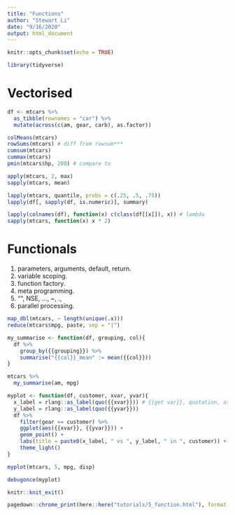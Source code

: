 ```yaml
---
title: "Functions"
author: "Stewart Li"
date: "9/16/2020"
output: html_document
---
```



```r
knitr::opts_chunk$set(echo = TRUE)

library(tidyverse)
```


# Vectorised 


```r
df <- mtcars %>% 
  as_tibble(rownames = "car") %>% 
  mutate(across(c(am, gear, carb), as.factor))
```


```r
colMeans(mtcars)
rowSums(mtcars) # diff from rowsum***
cumsum(mtcars)
cummax(mtcars) 
pmin(mtcars$hp, 200) # compare to
```


```r
apply(mtcars, 2, max)
sapply(mtcars, mean)

lapply(mtcars, quantile, probs = c(.25, .5, .75))
lapply(df[, sapply(df, is.numeric)], summary)

lapply(colnames(df), function(x) c(class(df[[x]]), x)) # lambda
sapply(mtcars, function(x) x * 2)
```


# Functionals


1. parameters, arguments, default, return. 
2. variable scoping. 
3. function factory.
4. meta programming.
5. "", NSE, ..., ~, ., 
6. parallel processing.


```r
map_dbl(mtcars, ~ length(unique(.x)))
reduce(mtcars$mpg, paste, sep = "|")
```


```r
my_summarise <- function(df, grouping, col){
  df %>% 
    group_by({{grouping}}) %>% 
    summarise("{{col}}_mean" := mean({{col}}))
}

mtcars %>% 
  my_summarise(am, mpg)
```


```r
myplot <- function(df, customer, xvar, yvar){
  x_label = rlang::as_label(quo({{xvar}})) # {{get var}}, quotation, as_label are strings.
  y_label = rlang::as_label(quo({{yvar}})) 
  df %>% 
    filter(gear == customer) %>% 
    ggplot(aes({{xvar}}, {{yvar}})) +
    geom_point() +
    labs(title = paste0(x_label, " vs ", y_label, " in ", customer)) + 
    theme_light()
}

myplot(mtcars, 5, mpg, disp)

debugonce(myplot)
```


```r
knitr::knit_exit()
```


```r
pagedown::chrome_print(here::here("tutorials/5_function.html"), format = "pdf")
```















